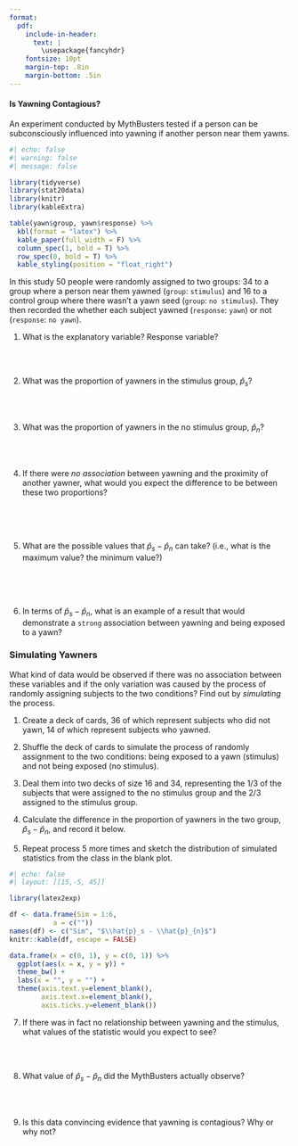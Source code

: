 ```yaml
---
format:
  pdf:
    include-in-header: 
      text: |
        \usepackage{fancyhdr}
    fontsize: 10pt
    margin-top: .8in
    margin-bottom: .5in
---
```


\thispagestyle{empty}

\begin{center}
\textsc{Stat 20: PS 5.2 Hypothesis Tests} \\
\noindent\rule{12cm}{0.4pt}
\end{center}

#### Is Yawning Contagious?

An experiment conducted by MythBusters tested if a person can be subconsciously influenced into yawning if another person near them yawns.

```r
#| echo: false
#| warning: false
#| message: false

library(tidyverse)
library(stat20data)
library(knitr)
library(kableExtra)

table(yawn$group, yawn$response) %>%
  kbl(format = "latex") %>%
  kable_paper(full_width = F) %>%
  column_spec(1, bold = T) %>%
  row_spec(0, bold = T) %>%
  kable_styling(position = "float_right")
```

In this study 50 people were randomly assigned to two groups: 34 to a group where a person near them yawned (`group`: `stimulus`) and 16 to a control group where there wasn't a yawn seed (`group`: `no stimulus`). They then recorded the whether each subject yawned (`response`: `yawn`) or not (`response`: `no yawn`).

(@) What is the explanatory variable?  Response variable? 

\
\

(@) What was the proportion of yawners in the stimulus group, $\hat{p}_s$?

\
\

(@) What was the proportion of yawners in the no stimulus group, $\hat{p}_n$?

\
\

(@) If there were *no association* between yawning and the proximity of another yawner, what would you expect the difference to be between these two proportions?

\
\
\

(@) What are the possible values that $\hat{p}_s - \hat{p}_{n}$ can take? (i.e., what is the maximum value? the minimum value?)

\
\
\

(@) In terms of $\hat{p}_s - \hat{p}_{n}$, what is an example of a result that would demonstrate a `strong` association between yawning and being exposed to a yawn?


\newpage

### Simulating Yawners

What kind of data would be observed if there was no association between these variables and if the only variation was caused by the process of randomly assigning subjects to the two conditions? Find out by *simulating* the process.

1. Create a deck of cards, 36 of which represent subjects who did not yawn, 14 of which represent subjects who yawned.

2. Shuffle the deck of cards to simulate the process of randomly assignment to the two conditions: being exposed to a yawn (stimulus) and not being exposed (no stimulus).

3. Deal them into two decks of size 16 and 34, representing the 1/3 of the subjects that were assigned to the no stimulus group and the 2/3 assigned to the stimulus group.

4. Calculate the difference in the proportion of yawners in the two group, $\hat{p}_s - \hat{p}_{n}$, and record it below.

5. Repeat process 5 more times and sketch the distribution of simulated statistics from the class in the blank plot.

\renewcommand{\arraystretch}{1.5}

```r
#| echo: false
#| layout: [[15,-5, 45]]

library(latex2exp)

df <- data.frame(Sim = 1:6,
           a = c(""))
names(df) <- c("Sim", "$\\hat{p}_s - \\hat{p}_{n}$")
knitr::kable(df, escape = FALSE)

data.frame(x = c(0, 1), y = c(0, 1)) %>%
  ggplot(aes(x = x, y = y)) +
  theme_bw() +
  labs(x = "", y = "") +
  theme(axis.text.y=element_blank(),
        axis.text.x=element_blank(),
        axis.ticks.y=element_blank())
```

(@) If there was in fact no relationship between yawning and the stimulus, what values of the statistic would you expect to see?

\
\

(@)  What value of $\hat{p}_s - \hat{p}_{n}$ did the MythBusters actually observe?

\
\

(@) Is this data convincing evidence that yawning is contagious? Why or why not?
